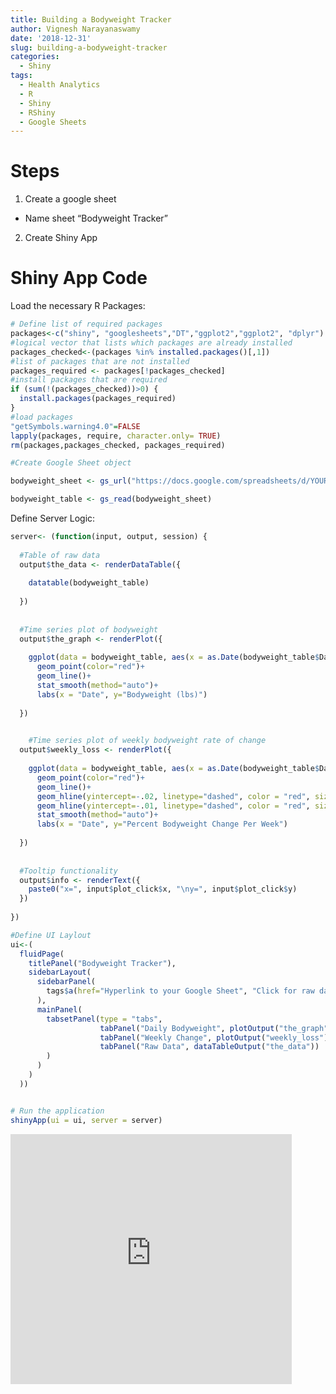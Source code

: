 ```yaml
---
title: Building a Bodyweight Tracker
author: Vignesh Narayanaswamy
date: '2018-12-31'
slug: building-a-bodyweight-tracker
categories:
  - Shiny
tags:
  - Health Analytics
  - R
  - Shiny
  - RShiny
  - Google Sheets
---
```



# Steps

1. Create a google sheet
  + Name sheet "Bodyweight Tracker"
2. Create Shiny App


# Shiny App Code

Load the necessary R Packages:
```r
# Define list of required packages
packages<-c("shiny", "googlesheets","DT","ggplot2","ggplot2", "dplyr")
#logical vector that lists which packages are already installed
packages_checked<-(packages %in% installed.packages()[,1])
#list of packages that are not installed
packages_required <- packages[!packages_checked]
#install packages that are required
if (sum(!(packages_checked))>0) {  
  install.packages(packages_required)
}
#load packages
"getSymbols.warning4.0"=FALSE
lapply(packages, require, character.only= TRUE)
rm(packages,packages_checked, packages_required)
```

```r
#Create Google Sheet object

bodyweight_sheet <- gs_url("https://docs.google.com/spreadsheets/d/YOURAPIKEY/edit?usp=sharing")

bodyweight_table <- gs_read(bodyweight_sheet)

```

Define Server Logic:
```r

server<- (function(input, output, session) {
  
  #Table of raw data
  output$the_data <- renderDataTable({
    
    datatable(bodyweight_table)
    
  })
  
  
  #Time series plot of bodyweight
  output$the_graph <- renderPlot({
    
    ggplot(data = bodyweight_table, aes(x = as.Date(bodyweight_table$Date, "%m/%d/%Y"), y = bodyweight_table$Bodyweight)) +
      geom_point(color="red")+
      geom_line()+
      stat_smooth(method="auto")+ 
      labs(x = "Date", y="Bodyweight (lbs)")
    
  })
  

    #Time series plot of weekly bodyweight rate of change  
  output$weekly_loss <- renderPlot({
    
    ggplot(data = bodyweight_table, aes(x = as.Date(bodyweight_table$Date, "%m/%d/%Y"), y = bodyweight_table$Weekly_Rate)) +
      geom_point(color="red")+
      geom_line()+
      geom_hline(yintercept=-.02, linetype="dashed", color = "red", size=2)+
      geom_hline(yintercept=-.01, linetype="dashed", color = "red", size=2)+
      stat_smooth(method="auto")+ 
      labs(x = "Date", y="Percent Bodyweight Change Per Week")
    
  })
  
  
  #Tooltip functionality
  output$info <- renderText({
    paste0("x=", input$plot_click$x, "\ny=", input$plot_click$y)
  })
  
})

```

```r

#Define UI Laylout
ui<-(
  fluidPage(
    titlePanel("Bodyweight Tracker"),
    sidebarLayout(
      sidebarPanel(
        tags$a(href="Hyperlink to your Google Sheet", "Click for raw data")
      ),
      mainPanel(
        tabsetPanel(type = "tabs",
                    tabPanel("Daily Bodyweight", plotOutput("the_graph", click = "plot_click"),verbatimTextOutput("info")),
                    tabPanel("Weekly Change", plotOutput("weekly_loss")),
                    tabPanel("Raw Data", dataTableOutput("the_data"))
        )
      )
    )
  ))


# Run the application 
shinyApp(ui = ui, server = server)

```


<iframe width="450" height="400" scrolling="no" frameborder="no"  src="https://brettory.shinyapps.io/gender_tech_country/"> </iframe>
